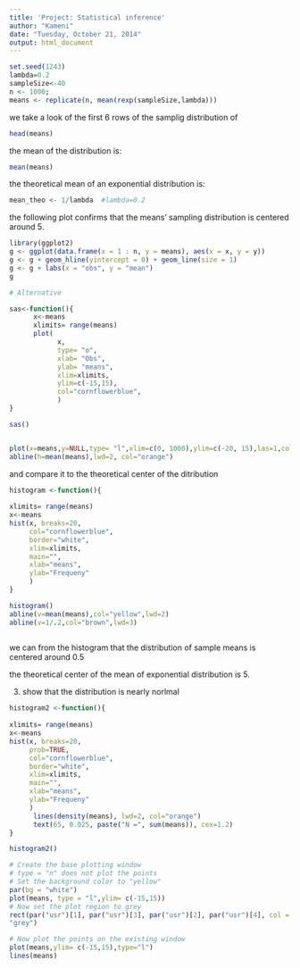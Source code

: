 ```yaml
---
title: 'Project: Statistical inference'
author: "Kameni"
date: "Tuesday, October 21, 2014"
output: html_document
---
```



```r
set.seed(1243)
lambda=0.2
sampleSize<-40
n <- 1000; 
means <- replicate(n, mean(rexp(sampleSize,lambda)))
```


we take a look of the first 6 rows of the samplig distribution of

```r
head(means)

```



the mean of the distribution is:

```r
mean(means)
```


the theoretical mean of an exponential distribution is:

```r
mean_theo <- 1/lambda  #lambda=0.2
```


the following plot confirms that the means' sampling distribution is centered around 5.


```r

library(ggplot2)
g <- ggplot(data.frame(x = 1 : n, y = means), aes(x = x, y = y)) 
g <- g + geom_hline(yintercept = 0) + geom_line(size = 1) 
g <- g + labs(x = "obs", y = "mean")
g

# Alternative

sas<-function(){
      x<-means
      xlimits= range(means)
      plot(
            x,
            type= "o",
            xlab= "Obs",
            ylab= "means",
            xlim=xlimits, 
            ylim=c(-15,15),
            col="cornflowerblue",
            )
}

sas()


plot(x=means,y=NULL,type= "l",xlim=c(0, 1000),ylim=c(-20, 15),las=1,col="black",)
abline(h=mean(means),lwd=2, col="orange")

```






 and compare it to  the theoretical center of the ditribution 
```r
histogram <-function(){
      
xlimits= range(means)
x<-means
hist(x, breaks=20,
     col="cornflowerblue", 
     border="white",
     xlim=xlimits, 
     main="", 
     xlab="means", 
     ylab="Frequeny"
     )
}

histogram()
abline(v=mean(means),col="yellow",lwd=2) 
abline(v=1/.2,col="brown",lwd=3) 
 

```


we can from the histogram that the distribution of sample means is centered around 0.5




the theoretical center of the mean of  exponential distribution is 5.


      
3) show that the distribution is nearly norlmal
```r
histogram2 <-function(){
      
xlimits= range(means)
x<-means
hist(x, breaks=20,
     prob=TRUE, 
     col="cornflowerblue", 
     border="white",
     xlim=xlimits, 
     main="", 
     xlab="means", 
     ylab="Frequeny"
     )
      lines(density(means), lwd=2, col="orange")
      text(65, 0.025, paste("N =", sum(means)), cex=1.2)     
}

histogram2()
```





```r

# Create the base plotting window
# type = "n" does not plot the points
# Set the background color to "yellow"
par(bg = "white")
plot(means, type = "l",ylim= c(-15,15))
# Now set the plot region to grey
rect(par("usr")[1], par("usr")[3], par("usr")[2], par("usr")[4], col = 
"grey")

# Now plot the points on the existing window
plot(means,ylim= c(-15,15),type="l")
lines(means)

```

